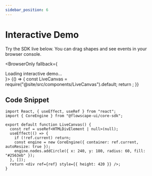 ```yaml
---
sidebar_position: 6
---
```


# Interactive Demo

Try the SDK live below. You can drag shapes and see events in your browser console.


<BrowserOnly fallback={<div>Loading interactive demo…</div>}>
  {() => {
    const LiveCanvas = require("@site/src/components/LiveCanvas").default;
    return <LiveCanvas />;
  }}
</BrowserOnly>

## Code Snippet

```tsx title="LiveCanvas.tsx"
import React, { useEffect, useRef } from "react";
import { CoreEngine } from "@flowscape-ui/core-sdk";

export default function LiveCanvas() {
  const ref = useRef<HTMLDivElement | null>(null);
  useEffect(() => {
    if (!ref.current) return;
    const engine = new CoreEngine({ container: ref.current, autoResize: true });
    engine.nodes.addCircle({ x: 240, y: 180, radius: 60, fill: "#2563eb" });
  }, []);
  return <div ref={ref} style={{ height: 420 }} />;
}
```
